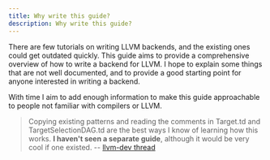 ```yaml
---
title: Why write this guide?
description: Why write this guide?
---
```


There are few tutorials on writing LLVM backends, and the existing ones could get outdated quickly. This guide aims to provide a 
comprehensive overview of how to write a backend for LLVM. I hope to explain some things that are not well documented, and to provide a
good starting point for anyone interested in writing a backend.

With time I aim to add enough information to make this guide approachable to people not familiar with compilers or LLVM.


> Copying existing patterns and reading the comments in Target.td and TargetSelectionDAG.td are the best ways I know of learning how this works. **I haven't seen a separate guide**, although it would be very cool if one existed.
> -- [llvm-dev thread](https://groups.google.com/g/llvm-dev/c/aJCR1mBC0So/m/qQKo6tk6CAAJ)


